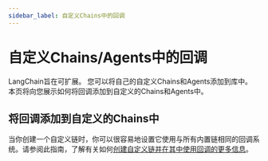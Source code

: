 ```yaml
---
sidebar_label: 自定义Chains中的回调
---
```


# 自定义Chains/Agents中的回调

LangChain旨在可扩展。 您可以将自己的自定义Chains和Agents添加到库中。 本页将向您展示如何将回调添加到自定义的Chains和Agents中。

## 将回调添加到自定义的Chains中

当你创建一个自定义链时，你可以很容易地设置它使用与所有内置链相同的回调系统。请参阅此指南，了解有关如何[创建自定义链并在其中使用回调的更多信息](../../modules/chains#subclassing-basechain)。